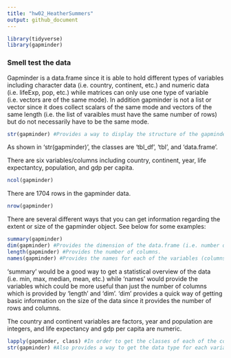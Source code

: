 ```yaml
---
title: "hw02_HeatherSummers"
output: github_document
---
```

```r
library(tidyverse)
library(gapminder)
```

### Smell test the data

Gapminder is a data.frame since it is able to hold different types of variables including character data (i.e. country, continent, etc.) and numeric data (i.e. lifeExp, pop, etc.) while matrices can only use one type of variable (i.e. vectors are of the same mode). In addition gapminder is not a list or vector since it does collect scalars of the same mode and vectors of the same length (i.e. the list of varaibles must have the same number of rows) but do not necessarily have to be the same mode. 
```r
str(gapminder) #Provides a way to display the structure of the gapminder object. 
```

As shown in 'str(gapminder)', the classes are 'tbl_df', 'tbl', and 'data.frame'.

There are six variables/columns including country, continent, year, life expectantcy, population, and gdp per capita.
```r
ncol(gapminder)
```

There are 1704 rows in the gapminder data.
```r
nrow(gapminder)
```

There are several different ways that you can get information regarding the extent or size of the gapminder object. See below for some examples:
```r
summary(gapminder)
dim(gapminder) #Provides the dimension of the data.frame (i.e. number of rows and columns).
length(gapminder) #Provides the number of columns.
names(gapminder) #Provides the names for each of the variables (columns).
```
'summary' would be a good way to get a statistical overview of the data (i.e. min, max, median, mean, etc.) while 'names' would provide the variables which could be more useful than just the number of columns which is provided by 'length' and 'dim'. 'dim' provides a quick way of getting basic information on the size of the data since it provides the number of rows and columns.

The country and continent variables are factors, year and population are integers, and life expectancy and gdp per capita are numeric. 
```r
lapply(gapminder, class) #In order to get the classes of each of the columns in the data.frame.
str(gapminder) #Also provides a way to get the data type for each variable.
```

